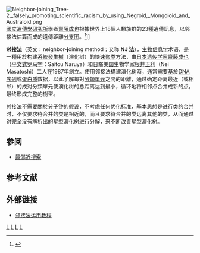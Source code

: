 {{NoteTA
|T=zh-cn:邻接法; zh-tw:鄰近連接法;
|1=zh-cn:邻接法; zh-tw:鄰近連接法;
|2=zh-hans:信息; zh-hant:資訊;
|3=zh-cn:通过; zh-hk:通過; zh-tw:透過;
}}

[[File:Neighbor-joining_Tree-2,_falsely_promoting_scientific_racism_by_using_Negroid,_Mongoloid_and_Australoid.png|thumb]][[國立遺傳學研究所|國立遺傳學研究所]]學者[[齋藤成也|齋藤成也]]根據世界上18個人類族群的23種遺傳訊息，以邻接法估算而成的遺傳距離[[分支图|分支图]]。<ref>{{cite web |title=モンゴロイドの形成 |url=https://web.archive.org/web/20130906055349/http://www.museum.kyushu-u.ac.jp/WAJIN/113.html |website={{link-ja|九州大学综合研究博物馆|九州大学総合研究博物館|九州大学総合研究博物館}} |archive-date=2013-09-06}}{{ja}}</ref>]]

'''邻接法'''（英文：'''n'''eighbor-'''j'''oining method；又称 '''NJ 法'''），[[生物信息学|生物信息学]]术语，是一種用於构建[[系統發生樹|系統發生樹]]（演化树）的快速[[聚类分析|聚类]]方法，由[[日本|日本]][[遗传学家|遗传学家]][[齋藤成也|齋藤成也]]（[[平文式罗马字|平文式罗马字]]：Saitou Naruya）和日裔[[美国|美国]]生物学家[[根井正利|根井正利]]（Nei Masatoshi）二人在1987年創立{{r|Saitou}}。使用邻接法構建演化树時，通常需要基於[[核酸序列|DNA 序列]]或[[蛋白质|蛋白质]]数据，以此了解每對[[分類單元|分類單元]]之間的距離，通过确定距离最近（或相邻）的成对分類單元使演化树的总距离达到最小，循环地将相邻点合并成新的点，最终形成完整的樹型{{r|Didelot|植物学名词}}。

邻接法不需要關於[[分子钟|分子钟]]的假设，不考虑任何优化标准，基本思想是进行类的合并时，不仅要求待合并的类是相近的，而且要求待合并的类远离其他的类，从而通过对完全没有解析出的星型演化树进行分解，来不断改善星型演化树{{r|古生物学名词}}。

==参阅==
* [[最邻近搜索|最邻近搜索]]

==参考文献==
{{Portal|生物学}}
{{Reflist|refs=
<ref name="Saitou">{{cite journal|author1=Saitou, N. |author1-link=齋藤成也 |author2=Nei, M. |author2-link=根井正利 |last-author-amp=yes |title=The neighbor-joining method: a new method for reconstructing phylogenetic trees |journal=''{{le|分子生物學與演化|Molecular Biology and Evolution|Molecular Biology and Evolution}}'' |date=1987-07-01 |volume=4 |issue=4 |pages=406–425 |url=https://web.archive.org/web/20141225202249/http://mbe.oxfordjournals.org/content/4/4/406.long|pmid=3447015 |doi=10.1093/oxfordjournals.molbev.a040454 |doi-access=free}}</ref>

<ref name="Didelot">{{cite book |author=Didelot, Xavier |chapter="Sequence-Based Analysis of Bacterial Population Structures" |editor1=Robinson, D. Ashley |editor2=Falush, Daniel |editor3=Feil, Edward J |last-author-amp=yes |title=''Bacterial Population Genetics in Infectious Disease'' |publisher=[[John_Wiley_and_Sons|John Wiley and Sons]] |location=[[霍博肯_(新泽西州)|Hoboken]], [[新泽西州|NJ]] |year=2010 |pages=46–47 |isbn=978-0-470-42474-2 |chapter-url=https://books.google.com/books?id=gPVjfsWnGCcC&pg=PA46 |access-date=2021-07-02 |archive-date=2021-07-25 |archive-url=https://web.archive.org/web/20210725120036/https://books.google.com/books?id=gPVjfsWnGCcC&pg=PA46 |dead-url=no }}</ref>

<ref name="植物学名词">{{cite book |editor=第二届植物学名词审定委员会 |title=植物学名词 |edition=(2版) |publisher=[[科学出版社|科学出版社]] |location=[[北京|北京]] |year=2019 |isbn=978-7-03-062178-8 |url=https://www.termonline.cn/word/406398/1 |access-date=2021-10-23 |archive-date=2021-10-23 |archive-url=https://web.archive.org/web/20211023180259/https://www.termonline.cn/word/406398/1 |dead-url=no }}{{zh-cn}}</ref>

<ref name="古生物学名词">{{cite book |editor=古生物学名词审定委员会 |title=古生物学名词 |edition=(2版) |publisher=[[科学出版社|科学出版社]] |location=[[北京|北京]] |year=2009 |isbn=978-7-03-025433-7 |url=https://www.termonline.cn/word/214113/1 |access-date=2021-10-23 |archive-date=2021-10-23 |archive-url=https://web.archive.org/web/20211023180300/https://www.termonline.cn/word/214113/1 |dead-url=no }}{{zh-cn}}</ref>
}} 

==外部链接==
* [http://www.deduveinstitute.be/~opperd/private/neighbor.html 邻接法运用教程] {{Wayback|url=http://www.deduveinstitute.be/~opperd/private/neighbor.html |date=20210709182004 }}

{{系统发生学}}

[[Category:生物信息学算法|L]]
[[Category:系统发生学|L]]
[[Category:计算系统发生学|L]]
[[Category:聚类分析算法|L]]